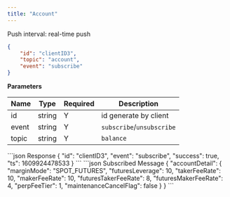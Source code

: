 ```yaml
---
title: "Account"
---
```


Push interval: real-time push

```json
{
    "id": "clientID3",
    "topic": "account",
    "event": "subscribe"
}
```

**Parameters**

| Name   | Type   | Required | Description                              |
| ------ | ------ | -------- | ---------------------------------------- |
| id     | string | Y        | id generate by client                    |
| event  | string | Y        | `subscribe`/`unsubscribe`                |
| topic  | string | Y        | `balance`                                |

<RequestExample>
```json Response
{
    "id": "clientID3",
    "event": "subscribe",
    "success": true,
    "ts": 1609924478533
}
```
</RequestExample>

<ResponseExample>
```json Subscribed Message
{
    "accountDetail": {
        "marginMode": "SPOT_FUTURES",
        "futuresLeverage": 10,
        "takerFeeRate": 10,
        "makerFeeRate": 10,
        "futuresTakerFeeRate": 8,
        "futuresMakerFeeRate": 4,
        "perpFeeTier": 1,
        "maintenanceCancelFlag": false
    }
}
```
</ResponseExample>